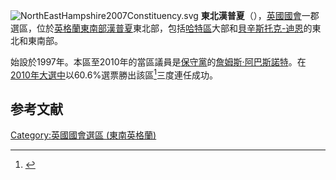 [[File:NorthEastHampshire2007Constituency.svg|right]]
'''東北漢普夏'''（{{lang-en|North East Hampshire}}），[[英國|英國]][[英國國會|國會]]一郡選區，位於[[英格蘭|英格蘭]][[東南英格蘭|東南部]][[漢普夏|漢普夏]]東北部，包括[[哈特區|哈特區]]大部和[[貝辛斯托克-迪恩|貝辛斯托克-迪恩]]的東北和東南部。

始設於1997年。本區至2010年的當區議員是[[保守黨_(英國)|保守黨]]的[[詹姆斯·阿巴斯諾特|詹姆斯·阿巴斯諾特]]。在[[2010年英國大選|2010年大選中]]以60.6%選票勝出該區<ref name="">{{cite news
|publisher=[[英國廣播公司|英國廣播公司]]
|date=2010年5月7日
|title=Election 2010/Constituency/Hampshire North East
|url=http://news.bbc.co.uk/1/shared/election2010/results/constituency/d18.stm
|accessdate=2010年9月27日
|archive-date=2017年9月2日
|archive-url=https://web.archive.org/web/20170902213844/http://news.bbc.co.uk/1/shared/election2010/results/constituency/d18.stm
|dead-url=no
}}</ref>三度連任成功。

==参考文献==
<div class="references-small">
<references></references>
</div>
{{英國國會選區 (東南英格蘭)}}
{{DEFAULTSORT:Hampshire North East}}
[[Category:英國國會選區_(東南英格蘭)|Category:英國國會選區 (東南英格蘭)]]